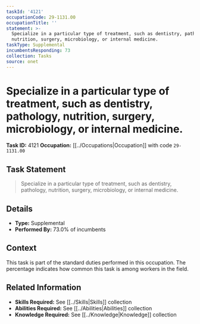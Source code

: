 ```yaml
---
taskId: '4121'
occupationCode: 29-1131.00
occupationTitle: ''
statement: >-
  Specialize in a particular type of treatment, such as dentistry, pathology,
  nutrition, surgery, microbiology, or internal medicine.
taskType: Supplemental
incumbentsResponding: 73
collection: Tasks
source: onet
---
```

# Specialize in a particular type of treatment, such as dentistry, pathology, nutrition, surgery, microbiology, or internal medicine.

**Task ID:** 4121
**Occupation:** [[../Occupations|Occupation]] with code `29-1131.00`

## Task Statement

> Specialize in a particular type of treatment, such as dentistry, pathology, nutrition, surgery, microbiology, or internal medicine.

## Details

- **Type:** Supplemental
- **Performed By:** 73.0% of incumbents

## Context

This task is part of the standard duties performed in this occupation. The percentage indicates how common this task is among workers in the field.

## Related Information

- **Skills Required:** See [[../Skills|Skills]] collection
- **Abilities Required:** See [[../Abilities|Abilities]] collection
- **Knowledge Required:** See [[../Knowledge|Knowledge]] collection
